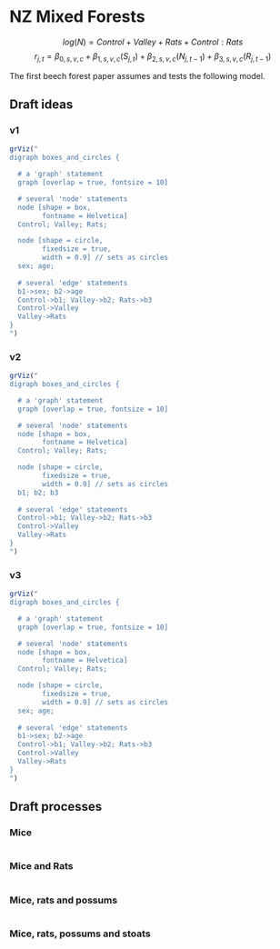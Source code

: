 # NZ Mixed Forests {#mpd}

$$log(N) = Control + Valley + Rats + Control:Rats$$
$$r_{j,t} = \beta_{0,s,v,c} + \beta_{1,s,v,c} (S_{j,t})+ \beta_{2,s,v,c} (N_{j,t-1}) + \beta_{3,s,v,c} (R_{j,t-1})$$

The first beech forest paper assumes and tests the following model.

## Draft ideas {.tabset}

### v1

```r
grViz("
digraph boxes_and_circles {

  # a 'graph' statement
  graph [overlap = true, fontsize = 10]

  # several 'node' statements
  node [shape = box,
        fontname = Helvetica]
  Control; Valley; Rats; 

  node [shape = circle,
        fixedsize = true,
        width = 0.9] // sets as circles
  sex; age; 
  
  # several 'edge' statements
  b1->sex; b2->age
  Control->b1; Valley->b2; Rats->b3
  Control->Valley
  Valley->Rats 
}
")
```

### v2

```r
grViz("
digraph boxes_and_circles {

  # a 'graph' statement
  graph [overlap = true, fontsize = 10]

  # several 'node' statements
  node [shape = box,
        fontname = Helvetica]
  Control; Valley; Rats; 

  node [shape = circle,
        fixedsize = true,
        width = 0.9] // sets as circles
  b1; b2; b3 
  
  # several 'edge' statements
  Control->b1; Valley->b2; Rats->b3
  Control->Valley
  Valley->Rats 
}
")
```

### v3

```r
grViz("
digraph boxes_and_circles {

  # a 'graph' statement
  graph [overlap = true, fontsize = 10]

  # several 'node' statements
  node [shape = box,
        fontname = Helvetica]
  Control; Valley; Rats; 

  node [shape = circle,
        fixedsize = true,
        width = 0.9] // sets as circles
  sex; age; 
  
  # several 'edge' statements
  b1->sex; b2->age
  Control->b1; Valley->b2; Rats->b3
  Control->Valley
  Valley->Rats 
}
")
```

## Draft processes {.tabset}

### Mice

```r

```

### Mice and Rats

```r

```

### Mice, rats and possums

```r

```

### Mice, rats, possums and stoats

```r

```


